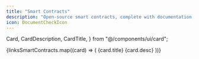 ```yaml
---
title: "Smart Contracts"
description: "Open-source smart contracts, complete with documentation, and live demos"
icon: DocumentCheckIcon
---
```

  Card,
  CardDescription,
  CardTitle,
} from "@/components/ui/card";

<div className="grid md:grid-cols-2 gap-6 items-stretch">
  {linksSmartContracts.map((card) => (
    <Link key={card.title} href={card.link} className="no-underline">
      <Card className="h-full text-center hover:border-primary/50 transition-colors px-4 py-8">
        <CardTitle className="font-heading">{card.title}</CardTitle>
        <CardDescription>{card.desc}</CardDescription>
      </Card>
    </Link>
  ))}
</div>